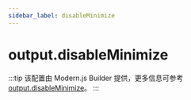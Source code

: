 ```yaml
---
sidebar_label: disableMinimize
---
```


# output.disableMinimize

:::tip
该配置由 Modern.js Builder 提供，更多信息可参考 [output.disableMinimize](https://modernjs.dev/builder/api/config-output.html#outputdisableminimize)。
:::


<Main />
